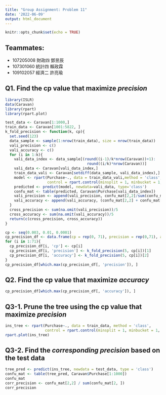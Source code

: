 ```yaml
---
title: "Group Assignment: Problem 11"
date: '2022-06-09'
output: html_document
---
```


```r
knitr::opts_chunk$set(echo = TRUE)
```

## Teammates:
- 107205008 財政四 鄧昱辰
- 107301060 統計四 賴政霖
- 109102057 經濟二 許亮瑜

## Q1. Find the cp value that maximize _precision_
```r
library(ISLR)
data(Caravan)
library(rpart)
library(rpart.plot)

test_data <- Caravan[1:1000,]
train_data <- Caravan[1001:5822, ]
k_fold_precision <- function(k, cp){
  set.seed(123)
  data_sample <- sample(1:nrow(train_data), size = nrow(train_data))
  vali_precision <- c()
  vali_accuracy <- c()
  for (i in 1:k){
    vali_data_index <- data_sample[(round((i-1)/k*nrow(Caravan))+1):
                                     round((i/k)*nrow(Caravan))]
    vali_data <- Caravan[vali_data_index,]
    train_data_vali <- Caravan[setdiff(data_sample, vali_data_index),]
    model <- rpart(Purchase~., data = train_data_vali,method = 'class', 
                   control = rpart.control(minsplit = 1, minbucket = 1, cp = cp))
    predicted <- predict(model, newdata=vali_data, type='class')
    confu_mat <- table(predicted, Caravan$Purchase[vali_data_index])
    vali_precision <- append(vali_precision, confu_mat[2,2]/sum(confu_mat[2, ]))
    vali_accuracy <- append(vali_accuracy, (confu_mat[2,2] + confu_mat[1,1]) / sum(confu_mat))
  }
  cross_precision <- sum(na.omit(vali_precision))/5
  cross_accuracy <- sum(na.omit(vali_accuracy))/5
  return(c(cross_precision, cross_accuracy))
}

cp <- seq(0.003, 0.01, 0.0001)
cp_precision_df <- data.frame(cp = rep(0, 71), precision = rep(0,71), accuracy = rep(0,71))
for (i in 1:71){
  cp_precision_df[i, 'cp'] <- cp[i]
  cp_precision_df[i, 'precision'] <- k_fold_precision(5, cp[i])[1]
  cp_precision_df[i, 'accuracy'] <- k_fold_precision(5, cp[i])[2]
}
cp_precision_df[which.max(cp_precision_df[, 'precision']), ]
```

## Q2. Find the cp value that maximize _accuracy_
```r
cp_precision_df[which.max(cp_precision_df[, 'accuracy']), ]
```

## Q3-1. Prune the tree using the cp value that maximize _precision_
```r
ins_tree <- rpart(Purchase~., data = train_data, method = 'class',
                  control = rpart.control(minsplit = 1, minbucket = 1, cp = 0.0042))
rpart.plot(ins_tree)
```

## Q3-2. Find the _corresponding precision_ based on the test data
```r
tree_pred <- predict(ins_tree, newdata = test_data, type = 'class')
confu_mat <- table(tree_pred, Caravan$Purchase[1:1000])
confu_mat
corr_precision <- confu_mat[2,2] / sum(confu_mat[2, ])
corr_precision
```
